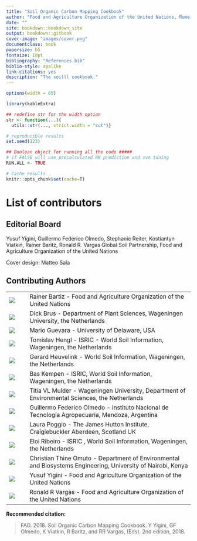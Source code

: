 ```yaml
--- 
title: "Soil Organic Carbon Mapping Cookbook"
author: "Food and Agriculture Organization of the United Nations, Rome, 2018"
date: ""
site: bookdown::bookdown_site
output: bookdown::gitbook
cover-image: "images/cover.png"
documentclass: book
papersize: b5
fontsize: 10pt
bibliography: "References.bib"
biblio-style: apalike
link-citations: yes
description: "The soilll cookbook."
---
```


```r
options(width = 65)

library(kableExtra)

## redefine str for the width option
str <- function(...){
  utils::str(..., strict.width = "cut")}

# reproducible results
set.seed(123)

## Boolean object for running all the code #####
# if FALSE will use precalculated RK prediction and svm tuning
RUN.ALL <- TRUE

# Cache results
knitr::opts_chunk$set(cache=T)
```

\frontmatter
\addtocontents{toc}{\protect\hypersetup{hidelinks}}   
\addtocontents{lot}{\protect\hypersetup{hidelinks}}
\addtocontents{lof}{\protect\hypersetup{hidelinks}}
\tableofcontents
\listoffigures
\listoftables
\printnomenclature


# List of contributors{-}

## Editorial Board{-}

Yusuf Yigini, Guillermo Federico Olmedo, Stephanie Reiter, Kostiantyn Viatkin, Rainer Baritz, Ronald R. Vargas
Global Soil Partnership, Food and Agriculture Organization of the United Nations

Cover design: Matteo Sala


## Contributing Authors{-}

|               |                                      |
|-----|--------------------------------------|
| ![](contrAuthors/Baritz.jpg)   |  Rainer Bartiz - Food and Agriculture Organization of the United Nations |
| ![](contrAuthors/Brus.jpg)     |  Dick Brus - Department of Plant Sciences, Wageningen University, the Netherlands |
| ![](contrAuthors/Guevara.jpg)  |  Mario Guevara - University of Delaware, USA |
| ![](contrAuthors/Hengl.jpg)    |  Tomislav Hengl - ISRIC - World Soil Information, Wageningen, the Netherlands |
| ![](contrAuthors/Heuvelink.jpg)|  Gerard Heuvelink - World Soil Information, Wageningen, the Netherlands |
| ![](contrAuthors/Kempen.jpg)   |  Bas Kempen - ISRIC, World Soil Information, Wageningen, the Netherlands |
| ![](contrAuthors/Mulder.jpeg)  |  Titia VL Mulder - Wageningen University, Department of Environmental Sciences, the Netherlands |
| ![](contrAuthors/Olmedo.png)   |  Guillermo Federico Olmedo - Instituto Nacional de Tecnología Agropecuaria, Mendoza, Argentina |
| ![](contrAuthors/Poggio.jpg)   |  Laura Poggio - The James Hutton Institute, Craigiebuckler Aberdeen, Scotland UK |
| ![](contrAuthors/Ribeiro.jpg)  |  Eloi Ribeiro - ISRIC , World Soil Information, Wageningen, the Netherlands |
| ![](contrAuthors/Omuto.jpg)    |  Christian Thine Omuto - Department of Environmental and Biosystems Engineering, University of Nairobi, Kenya |
| ![](contrAuthors/Yigini.jpg)   |  Yusuf Yigini - Food and Agriculture Organization of the United Nations |
| ![](contrAuthors/Vargas.jpg)   |  Ronald R Vargas - Food and Agriculture Organization of the United Nations |

\vfill

**Recommended citation:**

> FAO. 2018. Soil Organic Carbon Mapping Cookbook. Y Yigini, GF Olmedo, K Viatkin, R Baritz, and RR Vargas, (Eds). 2nd edition, 2018. 


